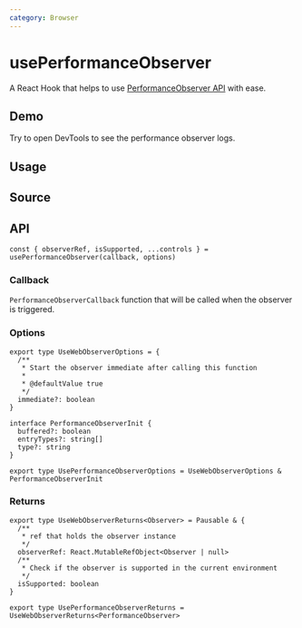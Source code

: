 ```yaml
---
category: Browser
---
```


# usePerformanceObserver


<HooksType category={frontmatter.category} pausable isSupported lowLevel />

A React Hook that helps to use [PerformanceObserver API](https://developer.mozilla.org/en-US/docs/Web/API/PerformanceObserver) with ease.

## Demo

Try to open DevTools to see the performance observer logs.


<App />

## Usage



## Source


<Source />

## API

```tsx
const { observerRef, isSupported, ...controls } = usePerformanceObserver(callback, options)
```

### Callback

`PerformanceObserverCallback` function that will be called when the observer is triggered.

### Options

```tsx
export type UseWebObserverOptions = {
  /**
   * Start the observer immediate after calling this function
   *
   * @defaultValue true
   */
  immediate?: boolean
}

interface PerformanceObserverInit {
  buffered?: boolean
  entryTypes?: string[]
  type?: string
}

export type UsePerformanceObserverOptions = UseWebObserverOptions & PerformanceObserverInit
```

### Returns


<Tip type="pausable" />

```tsx
export type UseWebObserverReturns<Observer> = Pausable & {
  /**
   * ref that holds the observer instance
   */
  observerRef: React.MutableRefObject<Observer | null>
  /**
   * Check if the observer is supported in the current environment
   */
  isSupported: boolean
}

export type UsePerformanceObserverReturns = UseWebObserverReturns<PerformanceObserver>
```
